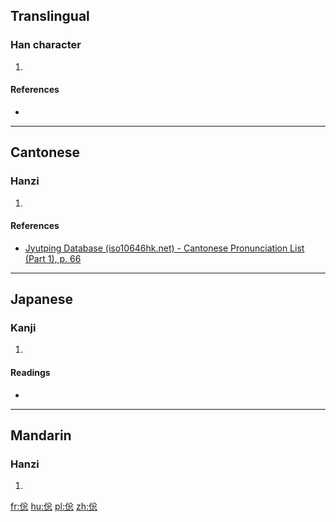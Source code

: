 ==Translingual==

===Han character===
{{Han char|rn=9|rad=人|as=08|sn=10|four=|canj=OCIP|ids=⿰亻忩}}

# {{defn|Han|sort=人08}}

====References====
* {{Han ref|kx=0107.160|dkj=00757|dj=0228.010|hdz=10181.040|uh=500A|ud=20490}}

----

==Cantonese==

===Hanzi===
{{yue-hanzi|jyut=[[zung3]]|y=jung3}}

# {{defn|lang=yue|sort=人08}}

====References====
*[http://www.iso10646hk.net/jp/document/download.jsp Jyutping Database (iso10646hk.net) - Cantonese Pronunciation List (Part 1), p. 66]

----

==Japanese==

===Kanji===
{{ja-kanji|grade=|rs=人08}}

# {{defn|lang=ja|sort=人08}}

====Readings====
* {{ja-readings|on=[[そう]] (sō), [[す]] (su)|kun=[[くるしむ]] (kurushimu)}}

----

==Mandarin==

===Hanzi===
{{cmn-hanzi|pin=[[zòng]] ([[zong4]])|wg=tsung<sup>4</sup>}}

# {{defn|lang=cmn|sort=人08}}

[[fr:倊]]
[[hu:倊]]
[[pl:倊]]
[[zh:倊]]